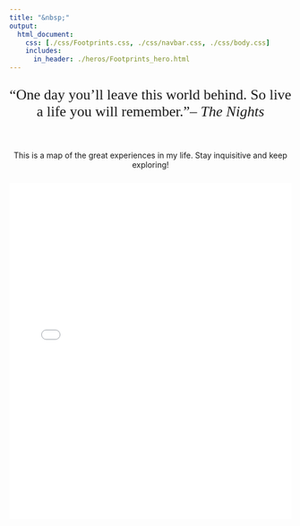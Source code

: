```yaml
---
title: "&nbsp;"
output:
  html_document:
    css: [./css/Footprints.css, ./css/navbar.css, ./css/body.css]
    includes:
      in_header: ./heros/Footprints_hero.html
---
```


<style>
h1 {text-align: center !important; 
   font-weight: bold !important; 
   font-size: 42px !important}
</style>

<div style="font-size: 26px; font-family: Garamond; text-align: center;">
"One day you'll leave this world behind. So live a life you will remember."– _The Nights_
</div>

<div style="height: 1em;"></div>

<div style="text-align: center;">
This is a map of the great experiences in my life. Stay inquisitive and keep exploring!
</div>

<div style="height: 0.7em;"></div>

<!-- <div style="width:1080px; height: 100%; margin-left: -80px;"> -->
<div>
<iframe src="./Map.html" style="width:100%; height: 600px; border-color: grey; border-width: 10px; border: none!important;"></iframe>
</div>





